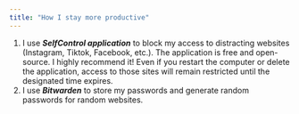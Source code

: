 ```yaml
---
title: "How I stay more productive"
---
```


1.  I use ***SelfControl application*** to block my access to distracting websites (Instagram, Tiktok, Facebook, etc.). The application is free and open-source. I highly recommend it! Even if you restart the computer or delete the application, access to those sites will remain restricted until the designated time expires.
2.  I use ***Bitwarden*** to store my passwords and generate random passwords for random websites.
